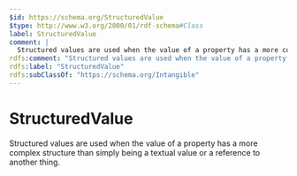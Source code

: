 ```yaml
---
$id: https://schema.org/StructuredValue
$type: http://www.w3.org/2000/01/rdf-schema#Class
label: StructuredValue
comment: |
  Structured values are used when the value of a property has a more complex structure than simply being a textual value or a reference to another thing.
rdfs:comment: "Structured values are used when the value of a property has a more complex structure than simply being a textual value or a reference to another thing."
rdfs:label: "StructuredValue"
rdfs:subClassOf: "https://schema.org/Intangible"
---
```


# StructuredValue

Structured values are used when the value of a property has a more complex structure than simply being a textual value or a reference to another thing.

